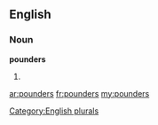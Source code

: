==English==

===Noun===
'''pounders'''

# {{plural of|[[pounder]]}}

[[Category:English plurals]]

[[ar:pounders]]
[[fr:pounders]]
[[my:pounders]]